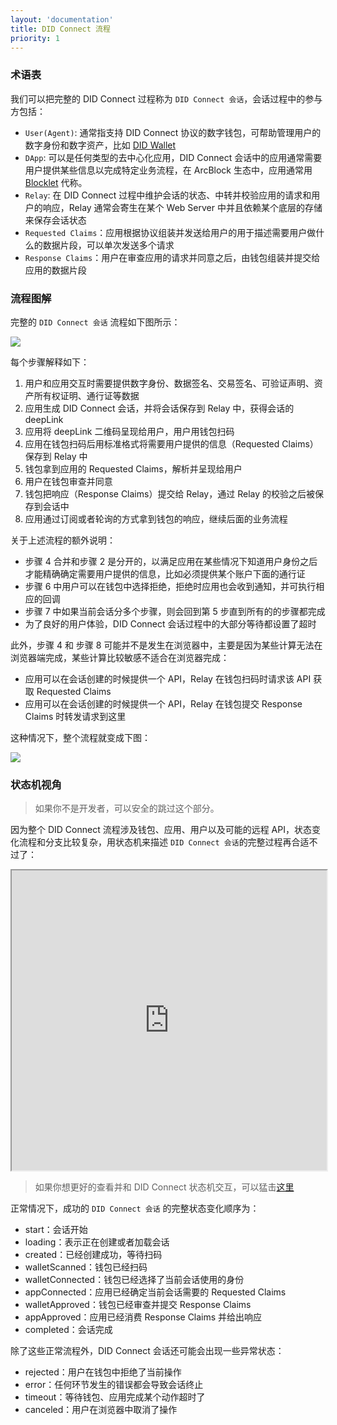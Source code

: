 ```yaml
---
layout: 'documentation'
title: DID Connect 流程
priority: 1
---
```


### 术语表

我们可以把完整的 DID Connect 过程称为 `DID Connect 会话`，会话过程中的参与方包括：

- `User(Agent)`: 通常指支持 DID Connect 协议的数字钱包，可帮助管理用户的数字身份和数字资产，比如 [DID Wallet](https://didwallet.io/)
- `DApp`: 可以是任何类型的去中心化应用，DID Connect 会话中的应用通常需要用户提供某些信息以完成特定业务流程，在 ArcBlock 生态中，应用通常用 [Blocklet](https://blocklet.io) 代称。
- `Relay`: 在 DID Connect 过程中维护会话的状态、中转并校验应用的请求和用户的响应，Relay 通常会寄生在某个 Web Server 中并且依赖某个底层的存储来保存会话状态
- `Requested Claims`：应用根据协议组装并发送给用户的用于描述需要用户做什么的数据片段，可以单次发送多个请求
- `Response Claims`：用户在审查应用的请求并同意之后，由钱包组装并提交给应用的数据片段

### 流程图解

完整的 `DID Connect 会话` 流程如下图所示：

![](/images/did-connect-v2.svg)

每个步骤解释如下：

1. 用户和应用交互时需要提供数字身份、数据签名、交易签名、可验证声明、资产所有权证明、通行证等数据
2. 应用生成 DID Connect 会话，并将会话保存到 Relay 中，获得会话的 deepLink
3. 应用将 deepLink 二维码呈现给用户，用户用钱包扫码
4. 应用在钱包扫码后用标准格式将需要用户提供的信息（Requested Claims）保存到 Relay 中
5. 钱包拿到应用的 Requested Claims，解析并呈现给用户
6. 用户在钱包审查并同意
7. 钱包把响应（Response Claims）提交给 Relay，通过 Relay 的校验之后被保存到会话中
8. 应用通过订阅或者轮询的方式拿到钱包的响应，继续后面的业务流程

关于上述流程的额外说明：

- 步骤 4 合并和步骤 2 是分开的，以满足应用在某些情况下知道用户身份之后才能精确确定需要用户提供的信息，比如必须提供某个账户下面的通行证
- 步骤 6 中用户可以在钱包中选择拒绝，拒绝时应用也会收到通知，并可执行相应的回调
- 步骤 7 中如果当前会话分多个步骤，则会回到第 5 步直到所有的的步骤都完成
- 为了良好的用户体验，DID Connect 会话过程中的大部分等待都设置了超时

此外，步骤 4 和 步骤 8 可能并不是发生在浏览器中，主要是因为某些计算无法在浏览器端完成，某些计算比较敏感不适合在浏览器完成：

- 应用可以在会话创建的时候提供一个 API，Relay 在钱包扫码时请求该 API 获取 Requested Claims
- 应用可以在会话创建的时候提供一个 API，Relay 在钱包提交 Response Claims 时转发请求到这里

这种情况下，整个流程就变成下图：

![](/images/did-connect-v2-2.svg)

### 状态机视角

> 如果你不是开发者，可以安全的跳过这个部分。

因为整个 DID Connect 流程涉及钱包、应用、用户以及可能的远程 API，状态变化流程和分支比较复杂，用状态机来描述 `DID Connect 会话`的完整过程再合适不过了：

<iframe
  src="https://stately.ai/viz/embed/98beeb99-5b56-4c3f-9743-3250bac3ec50?mode=viz&panel=code&showOriginalLink=1&readOnly=1&pan=0&zoom=1&controls=1"
  sandbox="allow-same-origin allow-scripts"
  width="100%"
  height="480"></iframe>

> 如果你想更好的查看并和 DID Connect 状态机交互，可以猛击[这里](https://stately.ai/viz/98beeb99-5b56-4c3f-9743-3250bac3ec50)

正常情况下，成功的 `DID Connect 会话` 的完整状态变化顺序为：

- start：会话开始
- loading：表示正在创建或者加载会话
- created：已经创建成功，等待扫码
- walletScanned：钱包已经扫码
- walletConnected：钱包已经选择了当前会话使用的身份
- appConnected：应用已经确定当前会话需要的 Requested Claims
- walletApproved：钱包已经审查并提交 Response Claims
- appApproved：应用已经消费 Response Claims 并给出响应
- completed：会话完成

除了这些正常流程外，DID Connect 会话还可能会出现一些异常状态：

- rejected：用户在钱包中拒绝了当前操作
- error：任何环节发生的错误都会导致会话终止
- timeout：等待钱包、应用完成某个动作超时了
- canceled：用户在浏览器中取消了操作
